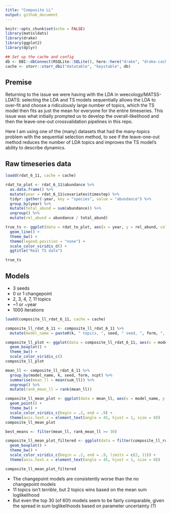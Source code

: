 ```yaml
---
title: "Composite LL"
output: github_document
---
```





```r
knitr::opts_chunk$set(echo = FALSE)
library(matssldats)
library(drake)
library(ggplot2)
library(dplyr)

## Set up the cache and config
db <- DBI::dbConnect(RSQLite::SQLite(), here::here("drake", "drake-cache-bbs.sqlite"))
cache <- storr::storr_dbi("datatable", "keystable", db)

```

## Premise

Returning to the issue we were having with the LDA in weecology/MATSS-LDATS: selecting the LDA and TS models sequentially allows the LDA to over-fit and choose a ridiculously large number of topics, which the TS model then fits as just the mean for everyone for the entire timeseries. This issue was what initially prompted us to develop the overall-likelihood and then the leave-one-out crossvalidation pipelines in this repo. 

Here I am using one of the (many) datasets that had the many-topics problem with the sequential selection method, to see if the leave-one-out method reduces the number of LDA topics and improves the TS model's ability to describe dynamics. 

## Raw timeseries data
```r

loadd(rdat_6_11, cache = cache)

rdat_to_plot <- rdat_6_11$abundance %>%
  as.data.frame() %>%
  mutate(year = rdat_6_11$covariates$timestep) %>%
  tidyr::gather(-year, key = "species", value = "abundance") %>%
  group_by(year) %>%
  mutate(total_abund = sum(abundance)) %>%
  ungroup() %>%
  mutate(rel_abund = abundance / total_abund)

true_ts <- ggplot(data = rdat_to_plot, aes(x = year, y = rel_abund, color = species)) +
  geom_line() +
  theme_bw() +
  theme(legend.position = "none") +
  scale_color_viridis_d() +
  ggtitle("Real TS data")

true_ts

```

## Models

- 3 seeds
- 0 or 1 changepoint
- 2, 3, 4, 7, 11 topics
- ~1 or ~year
- 1000 iterations

```r

loadd(composite_ll_rdat_6_11, cache = cache)

composite_ll_rdat_6_11 <- composite_ll_rdat_6_11 %>%
  mutate(model_name = paste0(k, " topics, ", seed, " seed, ", form, ", ", ncpt, " cpts"))

composite_ll_plot <- ggplot(data = composite_ll_rdat_6_11, aes(x = model_name, y = sum_ll, color = k)) +
  geom_boxplot() +
  theme_bw() +
  scale_color_viridis_c()
composite_ll_plot

mean_ll <- composite_ll_rdat_6_11 %>%
  group_by(model_name, k, seed, form, ncpt) %>%
  summarise(mean_ll = mean(sum_ll)) %>%
  ungroup() %>%
  mutate(rank_mean_ll = rank(mean_ll))

composite_ll_mean_plot <- ggplot(data = mean_ll, aes(x = model_name, y = mean_ll, color = k)) +
  geom_point() +
  theme_bw() +
  scale_color_viridis_c(begin = .2, end = .9) +
  theme(axis.text.x = element_text(angle = 45, hjust = 1, size = 8))
composite_ll_mean_plot

best_means <- filter(mean_ll, rank_mean_ll >= 30)

composite_ll_mean_plot_filtered <- ggplot(data = filter(composite_ll_rdat_6_11, model_name %in% best_means$model_name), aes(x = model_name, y = sum_ll, color = k)) +
  geom_boxplot() +
  theme_bw() +
  scale_color_viridis_c(begin = .2, end = .9, limits = c(2, 11)) +
  theme(axis.text.x = element_text(angle = 45, hjust = 1, size = 8))

composite_ll_mean_plot_filtered
```

* The changepoint models are consistently worse than the no changepoint models
* 11 topics isn't _terrible_, but 2 topics wins based on the mean sum loglikelihood
* But even the top 30 (of 60!) models seem to be fairly comparable, given the spread in sum loglikelihoods based on parameter uncertainty (?)
